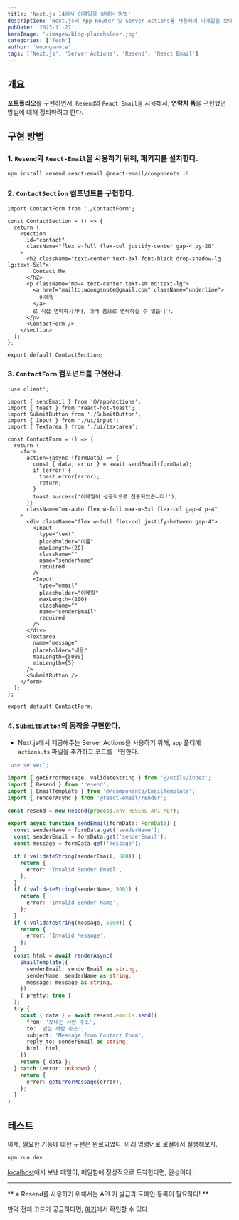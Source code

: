 ```yaml
---
title: 'Next.js 14에서 이메일을 보내는 방법'
description: 'Next.js의 App Router 및 Server Actions를 사용하여 이메일을 보내는 방법'
pubDate: '2023-11-27'
heroImage: '/images/blog-placeholder.jpg'
categories: ['Tech']
author: 'woongsnote'
tags: ['Next.js', 'Server Actions', 'Resend', 'React Email']
---
```


## 개요

**포트폴리오**를 구현하면서, `Resend`와 `React Email`을 사용해서, **연락처 폼**을 구현했던 방법에 대해
정리하려고 한다.

## 구현 방법

### 1. `Resend`와 `React-Email`을 사용하기 위해, 패키지를 설치한다.

```bash
npm install resend react-email @react-email/components -E
```

### 2. `ContactSection` 컴포넌트를 구현한다.

```tsx title="ContactSection.tsx"
import ContactForm from './ContactForm';

const ContactSection = () => {
  return (
    <section
      id="contact"
      className="flex w-full flex-col justify-center gap-4 py-20"
    >
      <h2 className="text-center text-3xl font-black drop-shadow-lg lg:text-5xl">
        Contact Me
      </h2>
      <p className="mb-4 text-center text-sm md:text-lg">
        <a href="mailto:woongsnote@gmail.com" className="underline">
          이메일
        </a>
        로 직접 연락하시거나, 아래 폼으로 연락하실 수 있습니다.
      </p>
      <ContactForm />
    </section>
  );
};

export default ContactSection;
```

### 3. `ContactForm` 컴포넌트를 구현한다.

```tsx title="ContactForm.tsx"
'use client';

import { sendEmail } from '@/app/actions';
import { toast } from 'react-hot-toast';
import SubmitButton from './SubmitButton';
import { Input } from './ui/input';
import { Textarea } from './ui/textarea';

const ContactForm = () => {
  return (
    <form
      action={async (formData) => {
        const { data, error } = await sendEmail(formData);
        if (error) {
          toast.error(error);
          return;
        }
        toast.success('이메일이 성공적으로 전송되었습니다!');
      }}
      className="mx-auto flex w-full max-w-3xl flex-col gap-4 p-4"
    >
      <div className="flex w-full flex-col justify-between gap-4">
        <Input
          type="text"
          placeholder="이름"
          maxLength={20}
          className=""
          name="senderName"
          required
        />
        <Input
          type="email"
          placeholder="이메일"
          maxLength={200}
          className=""
          name="senderEmail"
          required
        />
      </div>
      <Textarea
        name="message"
        placeholder="내용"
        maxLength={5000}
        minLength={5}
      />
      <SubmitButton />
    </form>
  );
};

export default ContactForm;
```

### 4. `SubmitButton`의 동작을 구현한다.

- Next.js에서 제공해주는 Server Actions을 사용하기 위해, `app` 폴더에 `actions.ts` 파일을 추가하고 코드를 구현한다.

```ts title="app/actions.ts"
'use server';

import { getErrorMessage, validateString } from '@/utils/index';
import { Resend } from 'resend';
import { EmailTemplate } from '@/components/EmailTemplate';
import { renderAsync } from '@react-email/render';

const resend = new Resend(process.env.RESEND_API_KEY);

export async function sendEmail(formData: FormData) {
  const senderName = formData.get('senderName');
  const senderEmail = formData.get('senderEmail');
  const message = formData.get('message');

  if (!validateString(senderEmail, 500)) {
    return {
      error: 'Invalid Sender Email',
    };
  }
  if (!validateString(senderName, 500)) {
    return {
      error: 'Invalid Sender Name',
    };
  }
  if (!validateString(message, 5000)) {
    return {
      error: 'Invalid Message',
    };
  }
  const html = await renderAsync(
    EmailTemplate({
      senderEmail: senderEmail as string,
      senderName: senderName as string,
      message: message as string,
    }),
    { pretty: true }
  );
  try {
    const { data } = await resend.emails.send({
      from: '보내는 사람 주소',
      to: '받는 사람 주소',
      subject: 'Message from Contact Form',
      reply_to: senderEmail as string,
      html: html,
    });
    return { data };
  } catch (error: unknown) {
    return {
      error: getErrorMessage(error),
    };
  }
}
```

## 테스트

이제, 필요한 기능에 대한 구현은 완료되었다.
아래 명령어로 로컬에서 실행해보자.

```bash
npm run dev
```

[localhost](localhost:3000)에서 보낸 메일이, 메일함에 정상적으로 도착한다면, 완성이다.

---

** ※ Resend를 사용하기 위해서는 API 키 발급과 도메인 등록이 필요하다! **

만약 전체 코드가 궁금하다면, [여기](https://github.com/woongsnote/my-portfolio)에서 확인할 수 있다.
